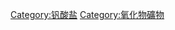 {{Cat main|钒酸盐}}
{{Commons cat|Vanadates}}

[[Category:钒酸盐|Category:钒酸盐]]
[[Category:氧化物礦物|Category:氧化物礦物]]